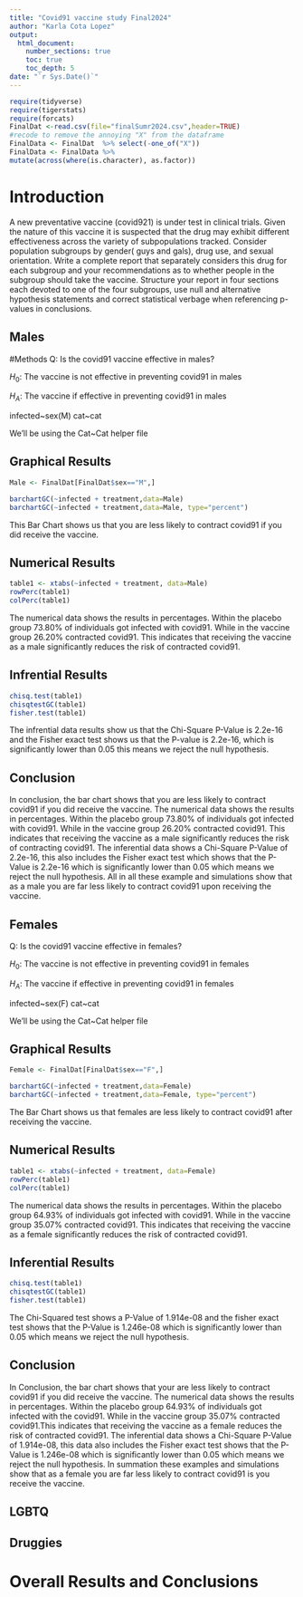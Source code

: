 ```yaml
---
title: "Covid91 vaccine study Final2024"
author: "Karla Cota Lopez"
output: 
  html_document:
    number_sections: true
    toc: true
    toc_depth: 5
date: "`r Sys.Date()`" 
---
```


```r
require(tidyverse)
require(tigerstats)
require(forcats)
FinalDat <-read.csv(file="finalSumr2024.csv",header=TRUE)
#recode to remove the annoying "X" from the dataframe
FinalData <- FinalDat  %>% select(-one_of("X"))
FinalData <- FinalData %>%
mutate(across(where(is.character), as.factor))
```

# Introduction

A new  preventative vaccine (covid921) is under test in clinical trials. Given the nature of this vaccine it is suspected that the drug may exhibit different effectiveness across the variety of subpopulations tracked. Consider population subgroups by gender( guys and gals), drug use, and sexual orientation. Write a complete report that separately considers this drug for each subgroup and your recommendations as to whether people in the subgroup should take the vaccine. Structure your report in four sections each devoted to one of the four subgroups, use null and alternative hypothesis statements and correct statistical verbage when referencing p-values in conclusions.

## Males


#Methods 
Q: Is the covid91 vaccine effective in males?

$H_0$: The vaccine is not effective in preventing covid91 in males

$H_A$: The vaccine if effective in preventing covid91 in males 

infected~sex(M)
cat~cat

We'll be using the Cat~Cat helper file

## Graphical Results

```r
Male <- FinalDat[FinalDat$sex=="M",]
```

```r
barchartGC(~infected + treatment,data=Male)
barchartGC(~infected + treatment,data=Male, type="percent")

```

This Bar Chart shows us that you are less likely to contract covid91 if you did receive the vaccine. 

## Numerical Results

```r
table1 <- xtabs(~infected + treatment, data=Male)
rowPerc(table1)
colPerc(table1)
```
The numerical data shows the results in percentages. Within the placebo group 73.80% of individuals got infected with covid91. While in the vaccine group 26.20% contracted covid91. This indicates that receiving the vaccine as a male significantly reduces the risk of contracted covid91.

## Infrential Results

```r
chisq.test(table1)
chisqtestGC(table1)
fisher.test(table1)
```

The infrential data results show us that the Chi-Square P-Value is 2.2e-16 and the Fisher exact test shows us that the P-value is 2.2e-16, which is significantly lower than 0.05 this means we reject the null hypothesis. 

## Conclusion
 
In conclusion, the bar chart shows that you are less likely to contract covid91 if you did receive the vaccine. The numerical data shows the results in percentages. Within the placebo group 73.80% of individuals got infected with covid91. While in the vaccine group 26.20% contracted covid91. This indicates that receiving the vaccine as a male significantly reduces the risk of contracting covid91. The inferential data shows a Chi-Square P-Value of 2.2e-16, this also includes the Fisher exact test which shows that the P-Value is 2.2e-16 which is significantly lower than 0.05 which means we reject the null hypothesis. All in all these example and simulations show that as a male you are far less likely to contract covid91 upon receiving the vaccine. 

## Females

Q: Is the covid91 vaccine effective in females?

$H_0$: The vaccine is not effective in preventing covid91 in females

$H_A$: The vaccine if effective in preventing covid91 in females 

infected~sex(F)
cat~cat

We'll be using the Cat~Cat helper file

## Graphical Results

```r
Female <- FinalDat[FinalDat$sex=="F",]
```

```r
barchartGC(~infected + treatment,data=Female)
barchartGC(~infected + treatment,data=Female, type="percent")

```

The Bar Chart shows us that females are less likely to contract covid91 after receiving the vaccine. 

## Numerical Results

```r
table1 <- xtabs(~infected + treatment, data=Female)
rowPerc(table1)
colPerc(table1)
```

The numerical data shows the results in percentages. Within the placebo group 64.93% of individuals got infected with covid91. While in the vaccine group 35.07% contracted covid91. This indicates that receiving the vaccine as a female significantly reduces the risk of contracted covid91.

## Inferential Results
 
```r
chisq.test(table1)
chisqtestGC(table1)
fisher.test(table1)
```
 
The Chi-Squared test shows a P-Value of 1.914e-08 and the fisher exact test shows that the P-Value is 1.246e-08 which is significantly lower than 0.05 which means we reject the null hypothesis. 

## Conclusion

In Conclusion, the bar chart shows that your are less likely to contract covid91 if you did receive the vaccine. The numerical data shows the results in percentages. Within the placebo group 64.93% of individuals got infected with the covid91. While in the vaccine group 35.07% contracted covid91.This indicates that receiving the vaccine as a female reduces the risk of contracted covid91. The inferential data shows a Chi-Square P-Value of 1.914e-08, this data also includes the Fisher exact test shows that the P-Value is 1.246e-08 which is significantly lower than 0.05 which means we reject the null hypothesis. In summation these examples and simulations show that as a female you are far less likely to contract covid91 is you receive the vaccine. 
 
## LGBTQ



## Druggies


# Overall Results and Conclusions